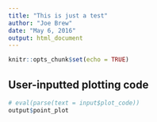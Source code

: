 ```yaml
---
title: "This is just a test"
author: "Joe Brew"
date: "May 6, 2016"
output: html_document
---
```


```r
knitr::opts_chunk$set(echo = TRUE)
```

## User-inputted plotting code


```r
# eval(parse(text = input$plot_code))
output$point_plot
```